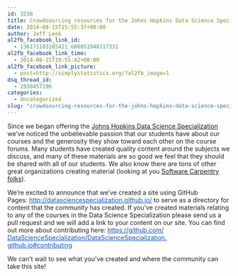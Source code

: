 ```yaml
---
id: 3238
title: Crowdsourcing resources for the Johns Hopkins Data Science Specialization
date: 2014-08-15T15:55:37+00:00
author: Jeff Leek
al2fb_facebook_link_id:
  - 136171103105421_686051948117331
al2fb_facebook_link_time:
  - 2014-08-15T19:55:42+00:00
al2fb_facebook_link_picture:
  - post=http://simplystatistics.org/?al2fb_image=1
dsq_thread_id:
  - 2930457196
categories:
  - Uncategorized
slug: "crowdsourcing-resources-for-the-johns-hopkins-data-science-specialization"
---
```

<p style="color: #222222;">
  Since we began offering the <a href="https://www.coursera.org/specialization/jhudatascience/1">Johns Hopkins Data Science Specialization</a> we've noticed the unbelievable passion that our students have about our courses and the generosity they show toward each other on the course forums. Many students have created quality content around the subjects we discuss, and many of these materials are so good we feel that they should be shared with all of our students. We also know there are tons of other great organizations creating material (looking at you <a href="http://software-carpentry.org/">Software Carpentry folks</a>).
</p>

<p style="color: #222222;">
  We're excited to announce that we've created a site using GitHub Pages: <a style="color: #1155cc;" href="http://datasciencespecialization.github.io/" target="_blank">http://<wbr />datasciencespecialization.<wbr />github.io/</a> to serve as a directory for content that the community has created. If you've created materials relating to any of the courses in the Data Science Specialization please send us a pull request and we will add a link to your content on our site. You can find out more about contributing here: <a style="color: #1155cc;" href="https://github.com/DataScienceSpecialization/DataScienceSpecialization.github.io#contributing" target="_blank">https://github.com/<wbr />DataScienceSpecialization/<wbr />DataScienceSpecialization.<wbr />github.io#contributing</a>
</p>

<p style="color: #222222;">
  We can't wait to see what you've created and where the community can take this site!
</p>

<p style="color: #222222;">
  <p style="color: #222222;">
